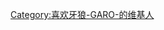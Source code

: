 {{Userbox
  |border-c = DarkOrange
  |border-s = 2
  |id-c     = GreenYellow
  |id-s     = 12
  |id-fc    = black
  |info-c   = Gold
  |info-s   = 10
  |info-fc  = black
  |id       = {{lang|ja|牙狼<br />GARO}}
  |info     ='''这个用户喜欢冴岛钢牙和他变身的[[牙狼GARO|<font color=black>黄金骑士牙狼</font>]]。'''
}}

[[Category:喜欢牙狼-GARO-的维基人]]